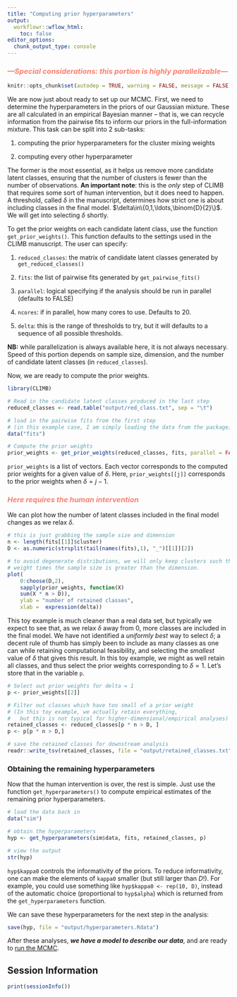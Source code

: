 ```yaml
---
title: "Computing prior hyperparameters"
output:
  workflowr::wflow_html:
    toc: false
editor_options:
  chunk_output_type: console
---
```


### <i><b><span style="color:salmon">---Special considerations: this portion is highly parallelizable---</span></b></i>

```r
knitr::opts_chunk$set(autodep = TRUE, warning = FALSE, message = FALSE)
```

We are now just about ready to set up our MCMC. First, we need to determine the hyperparameters in the priors of our Gaussian mixture. These are all calculated in an empirical Bayesian manner -- that is, we can recycle information from the pairwise fits to inform our priors in the full-information mixture. This task can be split into 2 sub-tasks:

1. computing the prior hyperparameters for the cluster mixing weights

2. computing every other hyperparameter

The former is the most essential, as it helps us remove more candidate latent classes, ensuring that the number of clusters is fewer than the number of observations. **An important note**: this is the *only* step of CLIMB that requires some sort of human intervention, but it does need to happen. A threshold, called $\delta$ in the manuscript, determines how strict one is about including classes in the final model. $\delta\in\{0,1,\ldots,\binom{D}{2}\}$. We will get into selecting $\delta$ shortly.

To get the prior weights on each candidate latent class, use the function `get_prior_weights()`. This function defaults to the settings used in the CLIMB manuscript. The user can specify:

1. `reduced_classes`: the matrix of candidate latent classes generated by `get_reduced_classes()`

2. `fits`: the list of pairwise fits generated by `get_pairwise_fits()`

3. `parallel`: logical specifying if the analysis should be run in parallel (defaults to FALSE)

4. `ncores`: if in parallel, how many cores to use. Defaults to 20.

5. `delta`: this is the range of thresholds to try, but it will defaults to a sequence of all possible thresholds.

**NB:** while parallelization is always available here, it is not always necessary. Speed of this portion depends on sample size, dimension, and the number of candidate latent classes (in `reduced_classes`). 

Now, we are ready to compute the prior weights.
```r
library(CLIMB)

# Read in the candidate latent classes produced in the last step
reduced_classes <- read.table("output/red_class.txt", sep = "\t")

# load in the pairwise fits from the first step
# (in this example case, I am simply loading the data from the package)
data("fits")

# Compute the prior weights
prior_weights <- get_prior_weights(reduced_classes, fits, parallel = FALSE)

```

`prior_weights` is a list of vectors. Each vector corresponds to the computed prior weights for a given value of $\delta$. Here, `prior_weights[[j]]` corresponds to the prior weights when $\delta = j-1$.

### <i><b><span style="color:salmon">Here requires the human intervention</span></b></i>

We can plot how the number of latent classes included in the final model changes as we relax $\delta$.

```r
# this is just grabbing the sample size and dimension
n <- length(fits[[1]]$cluster)
D <- as.numeric(strsplit(tail(names(fits),1), "_")[[1]][2])

# to avoid degenerate distributions, we will only keep clusters such that the prior
# weight times the sample size is greater than the dimension.
plot(
    0:choose(D,2),
    sapply(prior_weights, function(X)
    sum(X * n > D)),
    ylab = "number of retained classes",
    xlab =  expression(delta))
```

This toy example is much cleaner than a real data set, but typically we expect to see that, as we relax $\delta$ away from 0, more classes are included in the final model. We have not identified a *uniformly best* way to select $\delta$; a decent rule of thumb has simply been to include as many classes as one can while retaining computational feasibility, and selecting the *smallest* value of $\delta$ that gives this result. In this toy example, we might as well retain all classes, and thus select the prior weights corresponding to $\delta = 1$. Let's store that in the variable `p`.

```r
# Select out prior weights for delta = 1
p <- prior_weights[[2]]

# Filter out classes which have too small of a prior weight
# (In this toy example, we actually retain everything,
#   but this is not typical for higher-dimensional/empirical analyses)
retained_classes <- reduced_classes[p * n > D, ]
p <- p[p * n > D,]

# save the retained classes for downstream analysis
readr::write_tsv(retained_classes, file = "output/retained_classes.txt", col_names = FALSE)
```

### Obtaining the remaining hyperparameters

Now that the human intervention is over, the rest is simple. Just use the function `get_hyperparameters()` to compute empirical estimates of the remaining prior hyperparameters.

```r
# load the data back in
data("sim")

# obtain the hyperparameters
hyp <- get_hyperparameters(sim$data, fits, retained_classes, p)

# view the output
str(hyp)
```
`hyp$kappa0` controls the informativity of the priors. To reduce informativity, one can make the elements of `kappa0` smaller (but still larger than $D$!). For example, you could use something like `hyp$kappa0 <- rep(10, D)`, instead of the automatic choice (proportional to `hyp$alpha`) which is returned from the `get_hyperparameters` function.

We can save these hyperparameters for the next step in the analysis:
```r
save(hyp, file = "output/hyperparameters.Rdata")
```

After these analyses, __*we have a model to describe our data*__, and are ready to [run the MCMC](running_mcmc.html).


## Session Information

```r
print(sessionInfo())
```

